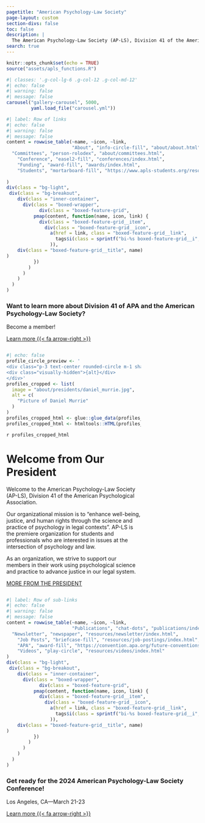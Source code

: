 ```yaml
---
pagetitle: "American Psychology-Law Society"
page-layout: custom
section-divs: false
toc: false
description: |
  The American Psychology-Law Society (AP-LS), Division 41 of the American Psychological Association is an organization dedicated to enhancing the well-being, justice, and human rights through the science and practice of psychology in legal contexts.  
search: true
---
```


```r
knitr::opts_chunk$set(echo = TRUE)
source("assets/apls_functions.R")
```



::: {.hero-banner .column-screen}
::: {.inner-container}

```r
#| classes: '.g-col-lg-6 .g-col-12 .g-col-md-12'
#| echo: false
#| warning: false 
#| message: false
carousel("gallery-carousel", 5000, 
         yaml.load_file("carousel.yml"))
```


:::

::: {#gallery .column-page}
:::

```{=html}
<style>
#hero-banner {
  padding-top: 35px;
  padding-bottom: 20px;
}
#quarto-content main { 
  margin-top: 0;
  padding-top: 0;
}
html {
  scroll-behavior: smooth;
}
.headline {
font-size: 1.25em;
font-weight: 300;
padding-bottom: 1em;
}
.headline p {
  margin: 25px;
  padding-bottom: 0.2rem;
}
.headline a {
  text-decoration: none;
}
.headline ul li {
  margin-bottom: 0.3em;
}
.carousel.card {
  padding-top: 2em;
}
.carousel img {
  width: 70%;
  margin-bottom: 110px;
}
.carousel-control-prev-icon, .carousel-control-next-icon {
  margin-bottom: 110px;
}
.carousel-caption {
  padding-top: 1em;
  padding-bottom: 1em;
}
.touch {
  
}
</style>
```

:::

::: vspace2
:::

::: {.column-screen}
::: grid
```r
#| label: Row of links
#| echo: false
#| warning: false
#| message: false
content = rowwise_table(~name, ~icon, ~link,
                        "About", "info-circle-fill", "about/about.html",
  "Committees", "person-rolodex", "about/committees.html",
    "Conference", "easel2-fill", "conferences/index.html", 
    "Funding", "award-fill", "awards/index.html",
    "Students", "mortarboard-fill", "https://www.apls-students.org/resources.html"
  
)
div(class = "bg-light",
 div(class = "bg-breakout",
    div(class = "inner-container",
      div(class = "boxed-wrapper",
            div(class = "boxed-feature-grid",
          pmap(content, function(name, icon, link) {
            div(class = "boxed-feature-grid__item",
              div(class = "boxed-feature-grid__icon",
                a(href = link, class = "boxed-feature-grid__link",
                  tags$i(class = sprintf("bi-%s boxed-feature-grid__i", icon))
                )),
    div(class = "boxed-feature-grid__title", name)
)
          })
        )
      )
    )
  )
)

```
:::
:::


::: {.simple-info-blue .alt-background-blue}
::: content-block-blue
### Want to learn more about Division 41 of APA and the American Psychology-Law Society? 

Become a member! 

[Learn more {{< fa arrow-right >}}](membership/index.html){.btn-action .btn .btn-secondary .btn-lg role="button"}
:::
:::
::: vspace
:::

::: {.column .col-v-center width="15%"}
:::

::: {.column .col-v-center width="70%"}
```r
#| echo: false
profile_circle_preview <- '
<div class="p-3 text-center rounded-circle m-1 shadow-lg" style="background-size: cover; background-image: url({image}); width: 225px; height: 225px">
<div class="visually-hidden">{alt}</div>
</div>'
profiles_cropped <- list(
  image = "about/presidents/daniel_murrie.jpg",
  alt = c(
    "Picture of Daniel Murrie"
  )
)
profiles_cropped_html <- glue::glue_data(profiles_cropped, profile_circle_preview)
profiles_cropped_html <- htmltools::HTML(profiles_cropped_html)
```

::: portrait
`r profiles_cropped_html`
:::


# Welcome from Our President
::: vspace
:::

::: president-intro
<p>Welcome to the American Psychology-Law Society (AP-LS), Division 41 of the American Psychological Association.</p>

<p>Our organizational mission is to "enhance well-being, justice, and human rights through the science and practice of psychology in legal contexts". AP-LS is the premiere organization for students and professionals who are interested in issues at the intersection of psychology and law.</p>

<p>As an organization, we strive to support our members in their work using psychological science and practice to advance justice in our legal system.</p>
:::

::: about-link
[MORE FROM THE PRESIDENT](about/presidents/index.html)
:::
:::



::: {.column-screen}
::: grid
```r
#| label: Row of sub-links
#| echo: false
#| warning: false
#| message: false
content = rowwise_table(~name, ~icon, ~link,
                        "Publications", "chat-dots", "publications/index.html",
  "Newsletter", "newspaper", "resources/newsletter/index.html",
    "Job Posts", "briefcase-fill", "resources/job-postings/index.html", 
    "APA", "award-fill", "https://convention.apa.org/future-conventions",
    "Videos", "play-circle", "resources/videos/index.html"
)
div(class = "bg-light",
 div(class = "bg-breakout",
    div(class = "inner-container",
      div(class = "boxed-wrapper",
            div(class = "boxed-feature-grid",
          pmap(content, function(name, icon, link) {
            div(class = "boxed-feature-grid__item",
              div(class = "boxed-feature-grid__icon",
                a(href = link, class = "boxed-feature-grid__link",
                  tags$i(class = sprintf("bi-%s boxed-feature-grid__i", icon))
                )),
    div(class = "boxed-feature-grid__title", name)
)
          })
        )
      )
    )
  )
)

```
:::
:::

::: {.simple-info-blue .alt-background-blue}
::: content-block-blue
### Get ready for the 2024 American Psychology-Law Society Conference!

Los Angeles, CA---March 21-23

[Learn more {{< fa arrow-right >}}](conferences/index.html){.btn-action .btn .btn-secondary .btn-lg role="button"}
:::
:::
